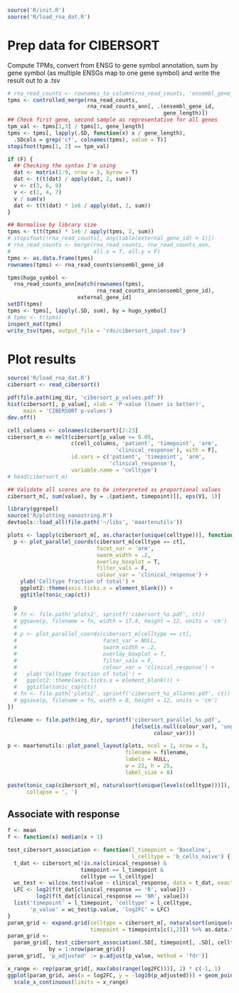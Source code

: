 ```r
source('R/init.R')
source('R/load_rna_dat.R')
```

# Prep data for CIBERSORT

Compute TPMs, convert from ENSG to gene symbol annotation, sum by gene symbol
(as multiple ENSGs map to one gene symbol) and write the result out to a .tsv

```r
# rna_read_counts <- rownames_to_column(rna_read_counts, 'ensembl_gene_id')
tpms <- controlled_merge(rna_read_counts,
                         rna_read_counts_ann[, .(ensembl_gene_id,
                                                 gene_length)])
## Check first gene, second sample as representative for all genes
tpm_val <- tpms[1,3] / tpms[1, gene_length]
tpms <- tpms[, lapply(.SD, function(x) x / gene_length),
  .SDcols = grep('cf', colnames(tpms), value = T)]
stopifnot(tpms[1, 2] == tpm_val)

if (F) {
  ## Checking the syntax I'm using
  dat <- matrix(1:9, nrow = 3, byrow = T)
  dat <- t(t(dat) / apply(dat, 2, sum))
  v <- c(3, 6, 9)
  v <- c(1, 4, 7)
  v / sum(v)
  dat <- t(t(dat) * 1e6 / apply(dat, 2, sum))
}

## Normalise by library size
tpms <- t(t(tpms) * 1e6 / apply(tpms, 2, sum))
# stopifnot(!rna_read_counts[, any(table(external_gene_id) > 1)])
# rna_read_counts <- merge(rna_read_counts, rna_read_counts_ann,
#                          all.x = T, all.y = F)
tpms <- as.data.frame(tpms)
rownames(tpms) <- rna_read_counts$ensembl_gene_id

tpms$hugo_symbol <- 
  rna_read_counts_ann[match(rownames(tpms), 
                            rna_read_counts_ann$ensembl_gene_id),
                      external_gene_id]
setDT(tpms)
tpms <- tpms[, lapply(.SD, sum), by = hugo_symbol]
# tpms <- t(tpms)
inspect_mat(tpms)
write_tsv(tpms, output_file = 'rds/cibersort_input.tsv')
```

# Plot results

```r
source('R/load_rna_dat.R')
cibersort <- read_cibersort()
```

```r
pdf(file.path(img_dir, 'cibersort_p_values.pdf'))
hist(cibersort[, p_value], xlab = 'P-value (lower is better)',
     main = 'CIBERSORT p-values')
dev.off()
```

```r
cell_columns <- colnames(cibersort)[2:23]
cibersort_m <- melt(cibersort[p_value <= 0.05, 
                    c(cell_columns, 'patient', 'timepoint', 'arm',
                                  'clinical_response'), with = F],
                    id.vars = c('patient', 'timepoint', 'arm', 
                                'clinical_response'),
                    variable.name = 'celltype')
# head(cibersort_m)

## Validate all scores are to be interpreted as proportional values
cibersort_m[, sum(value), by = .(patient, timepoint)][, eps(V1, 1)]
```


```r
library(ggrepel)
source('R/plotting_nanostring.R')
devtools::load_all(file.path('~/libs', 'maartenutils'))

plots <- lapply(cibersort_m[, as.character(unique(celltype))], function(ct) {
  p <- plot_parallel_coords(cibersort_m[celltype == ct],
                            facet_var = 'arm',
                            swarm_width = .2,
                            overlay_boxplot = T,
                            filter_vals = F,
                            colour_var = 'clinical_response') +
    ylab('Celltype fraction of total') +
    ggplot2::theme(axis.ticks.x = element_blank()) +
    ggtitle(tonic_cap(ct))

  p
  # fn <- file.path('plots2', sprintf('cibersort_%s.pdf', ct))
  # ggsave(p, filename = fn, width = 17.4, height = 12, units = 'cm')
  #
  # p <- plot_parallel_coords(cibersort_m[celltype == ct],
  #                           facet_var = NULL,
  #                           swarm_width = .2,
  #                           overlay_boxplot = T,
  #                           filter_vals = F,
  #                           colour_var = 'clinical_response') +
  #   ylab('Celltype fraction of total') +
  #   ggplot2::theme(axis.ticks.x = element_blank()) +
  #   ggtitle(tonic_cap(ct))
  # fn <- file.path('plots2', sprintf('cibersort_%s_allarms.pdf', ct))
  # ggsave(p, filename = fn, width = 8, height = 12, units = 'cm')
})

filename <- file.path(img_dir, sprintf('cibersort_parallel_%s.pdf',
                                       ifelse(is.null(colour_var), 'ungrouped',
                                              colour_var)))

p <- maartenutils::plot_panel_layout(plots, ncol = 1, nrow = 3,
                                     filename = filename,
                                     labels = NULL,
                                     w = 22, h = 25,
                                     label_size = 8)
```

```r
paste(tonic_cap(cibersort_m[, naturalsort(unique(levels(celltype)))]), 
      collapse = ', ')
```


## Associate with response


```r
f <- mean
f <- function(x) median(x + 1)

test_cibersort_association <- function(l_timepoint = 'Baseline',
                                       l_celltype = 'b_cells_naive') {
  t_dat <- cibersort_m[!is.na(clinical_response) & 
                       timepoint == l_timepoint & 
                       celltype == l_celltype]
  wc_test <- wilcox.test(value ~ clinical_response, data = t_dat, exact = F)
  LFC <- log2(f(t_dat[clinical_response == 'R', value])) -
         log2(f(t_dat[clinical_response == 'NR', value]))
  list('timepoint' = l_timepoint, 'celltype' = l_celltype, 
       'p_value' = wc_test$p.value, 'log2FC' = LFC)
}
param_grid <- expand.grid(celltype = cibersort_m[, naturalsort(unique(celltype))],
                          timepoint = timepoints[c(1,2)]) %>% as.data.table
param_grid <- 
  param_grid[, test_cibersort_association(.SD[, timepoint], .SD[, celltype]), 
             by = 1:nrow(param_grid)]
param_grid[, 'p_adjusted' := p.adjust(p_value, method = 'fdr')]
```

```r
x_range <- rep(param_grid[, max(abs(range(log2FC)))], 2) * c(-1, 1)
ggplot(param_grid, aes(x = log2FC, y = -log10(p_adjusted))) + geom_point() +
  scale_x_continuous(limits = x_range)
```

